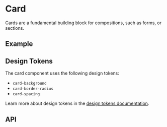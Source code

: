
<Meta title="Docs/Components/Layout/Card" />

# Card
Cards are a fundamental building block for compositions, such as forms, or sections.

## Example
<Canvas sourceState="shown" of={CardStories.Basic}/>

## Design Tokens
The card component uses the following design tokens:

- `card-background`
- `card-border-radius`
- `card-spacing`

Learn more about design tokens in the [design tokens documentation](?path=/story/docs-design-tokens-getting-started--page).

## API
<ArgsTable of={Card} />
